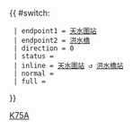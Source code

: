 {{ #switch: {{{format|}}}
  | endpoint1 = [[天水圍站公共運輸交匯處|天水圍站]]
  | endpoint2 = [[洪水橋巴士總站|洪水橋]]
  | direction = 0
  | status =
  | inline = [[天水圍站公共運輸交匯處|天水圍站]] ↺ [[洪水橋站]]
  | normal =
  | full =
}}<noinclude>[[Category:港鐵巴士路線模板|K75A]]</noinclude>